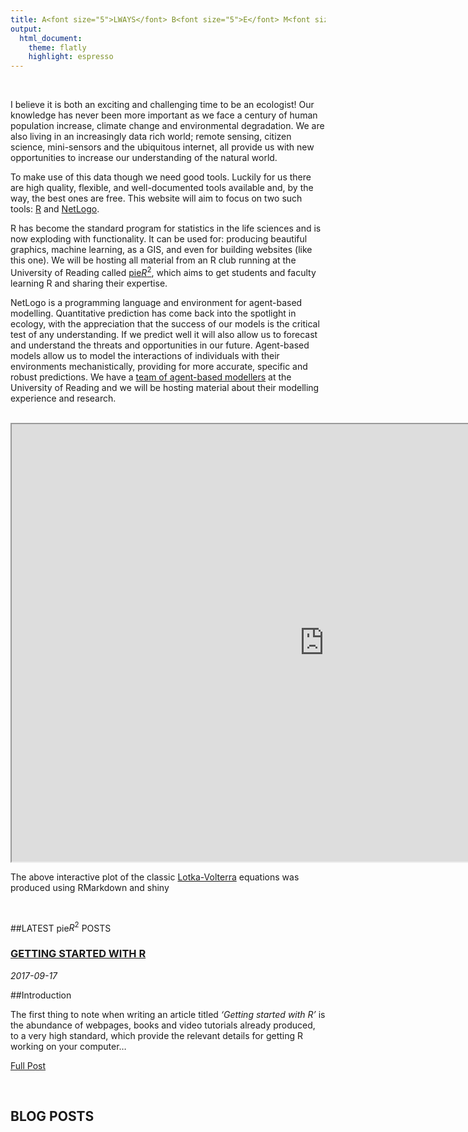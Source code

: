 ```yaml
---
title: A<font size="5">LWAYS</font> B<font size="5">E</font> M<font size="5">ODELLING</font>
output:
  html_document:
    theme: flatly
    highlight: espresso
---
```


<br/>

I believe it is both an exciting and challenging time to be an ecologist! Our knowledge has never been more important as we face a century of human population increase, climate change and environmental degradation. We are also living in an increasingly data rich world; remote sensing, citizen science, mini-sensors and the ubiquitous internet, all provide us with new opportunities to increase our understanding of the natural world.

To make use of this data though we need good tools. Luckily for us there are high quality, flexible, and well-documented tools available and, by the way, the best ones are free. This website will aim to focus on two such tools: <a href="https://www.r-project.org/">R</a> and <a href="https://ccl.northwestern.edu/netlogo/">NetLogo</a>. 

R has become the standard program for statistics in the life sciences and is now exploding with functionality. It can be used for: producing beautiful graphics, machine learning, as a GIS, and even for building websites (like this one). We will be hosting all material from an R club running at the University of Reading called <a href="research.html">pie$R^{2}$</a>, which aims to get students and faculty learning R and sharing their expertise.

NetLogo is a programming language and environment for agent-based modelling. Quantitative prediction has come back into the spotlight in ecology, with the appreciation that the success of our models is the critical test of any understanding. If we predict well it will also allow us to forecast and understand the threats and opportunities in our future. Agent-based models allow us to model the interactions of individuals with their environments mechanistically, providing for more accurate, specific and robust predictions. We have a <a href="https://ibmreading.wordpress.com/">team of agent-based modellers</a> at the University of Reading and we will be hosting material about their modelling experience and research. 



<br/>
<iframe src ="https://lcebutterfly.shinyapps.io/loktavolterra/" width=1000 height=700>

</iframe>

The above interactive plot of the classic <a href="https://en.wikipedia.org/wiki/Lotka%E2%80%93Volterra_equations"> Lotka-Volterra</a> equations was produced using RMarkdown and shiny

<br/>

##LATEST pie$R^{2}$ POSTS 
<br/>

<article>
<h3><a href="getting-started-with-R.html">GETTING STARTED WITH R</a></h3>
<div class="summary">
<span><i class="fa fa-calendar"></i> _2017-09-17_</span>
<p> 
##Introduction

The first thing to note when writing an article titled *'Getting started with R'* is the abundance of webpages, books and video tutorials already produced, to a very high standard, which provide the relevant details for getting R working on your computer... </p>
<a href="getting-started-with-R.html">Full Post</a>
</div>
</article>




<br/>

## BLOG POSTS


